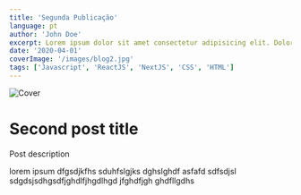 ```yaml
---
title: 'Segunda Publicação'
language: pt
author: 'John Doe'
excerpt: Lorem ipsum dolor sit amet consectetur adipisicing elit. Doloremque odio alias similique repudiandae ratione
date: '2020-04-01'
coverImage: '/images/blog2.jpg'
tags: ['Javascript', 'ReactJS', 'NextJS', 'CSS', 'HTML']
---
```


![Cover](/images/blog2.jpg)

# Second post title

Post description

lorem ipsum dfgsdjkfhs sduhfslgjks dghslghdf asfafd sdfsdjsl sdgdsjsdhgsdfjghdlfjhgdlhgd jfghdfjgh ghdfllgdhs
